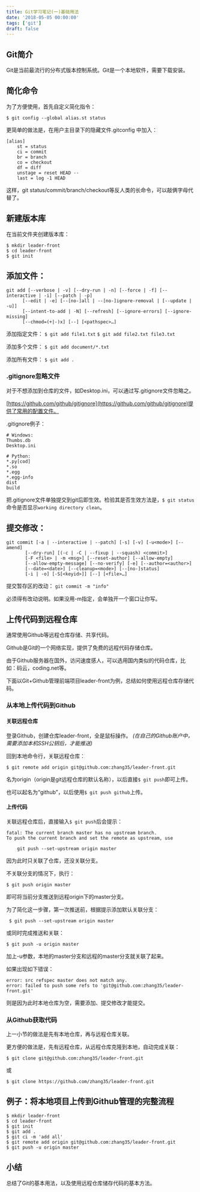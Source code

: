```yaml
---
title: Git学习笔记(一)基础用法
date: '2018-05-05 00:00:00'
tags: ['git']
draft: false
---
```


## Git简介
Git是当前最流行的分布式版本控制系统。Git是一个本地软件，需要下载安装。

## 简化命令
为了方便使用，首先自定义简化指令：

`$ git config --global alias.st status`

更简单的做法是，在用户主目录下的隐藏文件.gitconfig 中加入：
```
[alias]  
    st = status  
    ci = commit  
    br = branch  
    co = checkout  
    df = diff  
    unstage = reset HEAD --
    last = log -1 HEAD
```
这样，git status/commit/branch/checkout等反人类的长命令，可以敲俩字母代替了。

## 新建版本库
在当前文件夹创建版本库：
```
$ mkdir leader-front
$ cd leader-front
$ git init
```

## 添加文件：
```
git add [--verbose | -v] [--dry-run | -n] [--force | -f] [--interactive | -i] [--patch | -p]
      [--edit | -e] [--[no-]all | --[no-]ignore-removal | [--update | -u]]
      [--intent-to-add | -N] [--refresh] [--ignore-errors] [--ignore-missing]
      [--chmod=(+|-)x] [--] [<pathspec>…]
```

添加指定文件：
`$ git add file1.txt`
`$ git add file2.txt file3.txt`

添加多个文件：
`$ git add document/*.txt`

添加所有文件：
`$ git add .`

### .gitignore忽略文件
对于不想添加到仓库的文件，如Desktop.ini，可以通过写.gitignore文件忽略之。

[https://github.com/github/gitignore](https://github.com/github/gitignore)提供了常用的配置文件。

.gitignore例子：
```
# Windows:
Thumbs.db
Desktop.ini

# Python:
*.py[cod]
*.so
*.egg
*.egg-info
dist
build
```

把.gitignore文件单独提交到git后即生效。检验其是否生效方法是，`$ git status`命令是否显示`working directory clean`。


## 提交修改：
```
git commit [-a | --interactive | --patch] [-s] [-v] [-u<mode>] [--amend]
       [--dry-run] [(-c | -C | --fixup | --squash) <commit>]
       [-F <file> | -m <msg>] [--reset-author] [--allow-empty]
       [--allow-empty-message] [--no-verify] [-e] [--author=<author>]
       [--date=<date>] [--cleanup=<mode>] [--[no-]status]
       [-i | -o] [-S[<keyid>]] [--] [<file>…]
```

提交暂存区的改动：
`git commit -m "info"`

必须得有改动说明。如果没用-m指定，会单独开一个窗口让你写。

## 上传代码到远程仓库
通常使用Github等远程仓库存储、共享代码。

Github是Git的一个网络实现，提供了免费的远程代码存储仓库。

由于Github服务器在国外，访问速度感人，可以选用国内类似的代码仓库，比如：码云，coding.net等。

下面以Git+Github管理前端项目leader-front为例，总结如何使用远程仓库存储代码。

### 从本地上传代码到Github
#### 关联远程仓库
登录Github，创建仓库leader-front，全是鼠标操作。
*(在自己的Github账户中，需要添加本机SSH公钥后，才能推送)*

回到本地命令行，关联远程仓库：
```
$ git remote add origin git@github.com:zhang35/leader-front.git
```
名为origin（origin是git远程仓库的默认名称），以后直接`$ git push`即可上传。

也可以起名为“github”，以后使用`$ git push github`上传。

#### 上传代码
关联远程仓库后，直接输入`$ git push`后会提示：
```
fatal: The current branch master has no upstream branch.
To push the current branch and set the remote as upstream, use

    git push --set-upstream origin master

```
因为此时只关联了仓库，还没关联分支。

不关联分支的情况下，执行：

`$ git push origin master`

即可将当前分支推送到远程origin下的master分支。

为了简化这一步骤，第一次推送前，根据提示添加默认关联分支：

` $ git push --set-upstream origin master`

或同时完成推送和关联：

`$ git push -u origin master`

加上-u参数，本地的master分支和远程的master分支就关联了起来。

如果出现如下错误：
```
error: src refspec master does not match any.
error: failed to push some refs to 'git@github.com:zhang35/leader-front.git'
```
则是因为此时本地仓库为空，需要添加、提交修改才能提交。

### 从Github获取代码
上一小节的做法是先有本地仓库，再与远程仓库关联。

更方便的做法是，先有远程仓库，从远程仓库克隆到本地，自动完成关联：

`$ git clone git@github.com:zhang35/leader-front.git`

或

`$ git clone https://github.com/zhang35/leader-front.git`

## 例子：将本地项目上传到Github管理的完整流程
```
$ mkdir leader-front
$ cd leader-front
$ git init
$ git add .
$ git ci -m 'add all'
$ git remote add origin git@github.com:zhang35/leader-front.git
$ git push -u origin master
```

## 小结
总结了Git的基本用法，以及使用远程仓库储存代码的基本方法。
